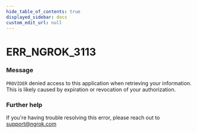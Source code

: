 ```yaml
---
hide_table_of_contents: true
displayed_sidebar: docs
custom_edit_url: null
---
```



# ERR_NGROK_3113

### Message
`PROVIDER` denied access to this application when retrieving your information. This is likely caused by expiration or revocation of your authorization.

### Further help
If you're having trouble resolving this error, please reach out to [support@ngrok.com](mailto:support@ngrok.com?subject=Help%20with%20ERR_NGROK_3113)


<ErrorDetails error='err_ngrok_3113' />
